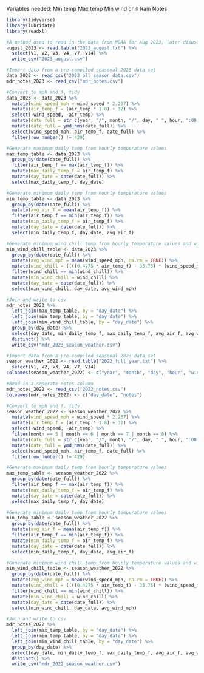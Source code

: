 Variables needed:
Min temp
Max temp
Min wind chill
Rain
Notes

```r
library(tidyverse)
library(lubridate)
library(readxl)
```

```r
#A method used to read in the data from NOAA for Aug 2023, later disused for a better method
august_2023 <- read.table("2023_august.txt") %>% 
  select(V1, V2, V3, V4, V7, V14) %>% 
  write_csv("2023_august.csv")
```


```r
#Import data from a pre-compiled seasonal 2023 data set
data_2023 <- read_csv("2023_all_season_data.csv")
mdr_notes_2023 <- read_csv("mdr_notes.csv")

#Convert to mph and f, tidy
data_2023 <- data_2023 %>% 
  mutate(wind_speed_mph = wind_speed * 2.237) %>% 
  mutate(air_temp_f = (air_temp * 1.8) + 32) %>% 
  select(-wind_speed, -air_temp) %>% 
  mutate(date_full = str_c(year, "/", month, "/", day, " ", hour, ":00:00")) %>% 
  mutate(date_full = ymd_hms(date_full)) %>% 
  select(wind_speed_mph, air_temp_f, date_full) %>% 
  filter(row_number() != 429)

#Generate maximum daily temp from hourly temperature values
max_temp_table <- data_2023 %>% 
  group_by(date(date_full)) %>% 
  filter(air_temp_f == max(air_temp_f)) %>% 
  mutate(max_daily_temp_f = air_temp_f) %>% 
  mutate(day_date = date(date_full)) %>% 
  select(max_daily_temp_f, day_date)

#Generate minimum daily temp from hourly temperature values
min_temp_table <- data_2023 %>% 
  group_by(date(date_full)) %>%
  mutate(avg_air_f = mean(air_temp_f)) %>%
  filter(air_temp_f == min(air_temp_f)) %>% 
  mutate(min_daily_temp_f = air_temp_f) %>% 
  mutate(day_date = date(date_full)) %>% 
  select(min_daily_temp_f, day_date, avg_air_f)

#Generate minimum wind chill temp from hourly temperature values and wind speeds
min_wind_chill_table <- data_2023 %>% 
  group_by(date(date_full)) %>% 
  mutate(avg_wind_mph = mean(wind_speed_mph, na.rm = TRUE)) %>% 
  mutate(wind_chill = ((((0.4275 * air_temp_f) - 35.75) * (wind_speed_mph^0.16)) + (0.6215 * air_temp_f) + 35.74)) %>%
  filter(wind_chill == min(wind_chill)) %>% 
  mutate(min_wind_chill = wind_chill) %>% 
  mutate(day_date = date(date_full)) %>% 
  select(min_wind_chill, day_date, avg_wind_mph)

#Join and write to csv
mdr_notes_2023 %>%
  left_join(max_temp_table, by = "day_date") %>%
  left_join(min_temp_table, by = "day_date") %>% 
  left_join(min_wind_chill_table, by = "day_date") %>% 
  group_by(day_date) %>%
  select(day_date, min_daily_temp_f, max_daily_temp_f, avg_air_f, avg_wind_mph, min_wind_chill, notes) %>% 
  distinct() %>% 
  write_csv("mdr_2023_season_weather.csv")
```


```r
#Import data from a pre-compiled seasonal 2023 data set
season_weather_2022 <- read.table("2022_full_year.txt") %>% 
  select(V1, V2, V3, V4, V7, V14)
colnames(season_weather_2022) <- c("year", "month", "day", "hour", "wind_speed", "air_temp")
```

```r
#Read in a seperate notes column
mdr_notes_2022 <- read_csv("2022_notes.csv")
colnames(mdr_notes_2022) <- c("day_date", "notes")

#Convert to mph and f, tidy
season_weather_2022 <- season_weather_2022 %>% 
  mutate(wind_speed_mph = wind_speed * 2.237) %>% 
  mutate(air_temp_f = (air_temp * 1.8) + 32) %>% 
  select(-wind_speed, -air_temp) %>% 
  filter(month == 5 | month == 6 | month == 7 | month == 8) %>% 
  mutate(date_full = str_c(year, "/", month, "/", day, " ", hour, ":00:00")) %>% 
  mutate(date_full = ymd_hms(date_full)) %>% 
  select(wind_speed_mph, air_temp_f, date_full) %>% 
  filter(row_number() != 429)

#Generate maximum daily temp from hourly temperature values
max_temp_table <- season_weather_2022 %>% 
  group_by(date(date_full)) %>% 
  filter(air_temp_f == max(air_temp_f)) %>% 
  mutate(max_daily_temp_f = air_temp_f) %>% 
  mutate(day_date = date(date_full)) %>% 
  select(max_daily_temp_f, day_date)

#Generate minimum daily temp from hourly temperature values
min_temp_table <- season_weather_2022 %>% 
  group_by(date(date_full)) %>%
  mutate(avg_air_f = mean(air_temp_f)) %>%
  filter(air_temp_f == min(air_temp_f)) %>% 
  mutate(min_daily_temp_f = air_temp_f) %>% 
  mutate(day_date = date(date_full)) %>% 
  select(min_daily_temp_f, day_date, avg_air_f)

#Generate minimum wind chill temp from hourly temperature values and wind speeds
min_wind_chill_table <- season_weather_2022 %>% 
  group_by(date(date_full)) %>% 
  mutate(avg_wind_mph = mean(wind_speed_mph, na.rm = TRUE)) %>% 
  mutate(wind_chill = ((((0.4275 * air_temp_f) - 35.75) * (wind_speed_mph^0.16)) + (0.6215 * air_temp_f) + 35.74)) %>%
  filter(wind_chill == min(wind_chill)) %>% 
  mutate(min_wind_chill = wind_chill) %>% 
  mutate(day_date = date(date_full)) %>% 
  select(min_wind_chill, day_date, avg_wind_mph)

#Join and write to csv
mdr_notes_2022 %>%
  left_join(max_temp_table, by = "day_date") %>%
  left_join(min_temp_table, by = "day_date") %>% 
  left_join(min_wind_chill_table, by = "day_date") %>% 
  group_by(day_date) %>%
  select(day_date, min_daily_temp_f, max_daily_temp_f, avg_air_f, avg_wind_mph, min_wind_chill, notes) %>% 
  distinct() %>% 
  write_csv("mdr_2022_season_weather.csv")
```

